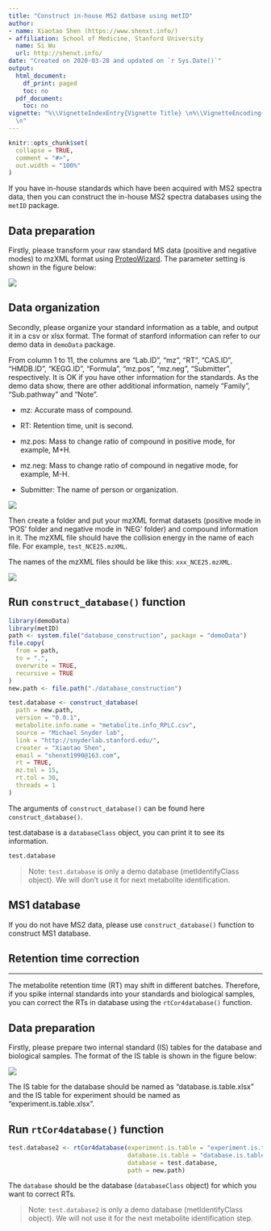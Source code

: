 ```yaml
---
title: "Construct in-house MS2 datbase using metID"
author:
- name: Xiaotao Shen (https://www.shenxt.info/)
- affiliation: School of Medicine, Stanford University
  name: Si Wu
  url: http://shenxt.info/
date: "Created on 2020-03-28 and updated on `r Sys.Date()`"
output:
  html_document:
    df_print: paged
    toc: no
  pdf_document:
    toc: no
vignette: "%\\VignetteIndexEntry{Vignette Title} \n%\\VignetteEncoding{UTF-8}\n%\\VignetteEngine{knitr::rmarkdown}
  \n"
---
```


```r
knitr::opts_chunk$set(
  collapse = TRUE,
  comment = "#>", 
  out.width = "100%"
)
```

If you have in-house standards which have been acquired with MS2 spectra data, then you can construct the in-house MS2 spectra databases using the `metID` package. 

## **Data preparation**

Firstly, please transform your raw standard MS data (positive and negative modes) to mzXML format using [ProteoWizard](http://proteowizard.sourceforge.net/). The parameter setting is shown in the figure below:

![](../man/figures/parameter_setting_MS_conventer.png)

## **Data organization**

Secondly, please organize your standard information as a table, and output it in a csv or xlsx format. The format of stanford information can refer to our demo data in `demoData` package. 

From column 1 to 11, the columns are "Lab.ID", "mz", "RT", "CAS.ID", "HMDB.ID", "KEGG.ID", "Formula", "mz.pos", "mz.neg", "Submitter", respectively. It is OK if you have other information for the standards. As the demo data show, there are other additional information, namely "Family", "Sub.pathway" and "Note".

- mz: Accurate mass of compound.

- RT: Retention time, unit is second.

- mz.pos: Mass to change ratio of compound in positive mode, for example, M+H.

- mz.neg: Mass to change ratio of compound in negative mode, for example, M-H.

- Submitter: The name of person or organization.

![](../man/figures/compound_information.PNG)

Then create a folder and put your mzXML format datasets (positive mode in 'POS' folder and negative mode in 'NEG' folder) and compound information in it. The mzXML file should have the collision energy in the name of each file. For example, `test_NCE25.mzXML`.

The names of the mzXML files should be like this: `xxx_NCE25.mzXML`.

![](../man/figures/database_construction.png)

## **Run `construct_database()` function**


```r
library(demoData)
library(metID)
path <- system.file("database_construction", package = "demoData")
file.copy(
  from = path,
  to = ".",
  overwrite = TRUE,
  recursive = TRUE
)
new.path <- file.path("./database_construction")

test.database <- construct_database(
  path = new.path,
  version = "0.0.1",
  metabolite.info.name = "metabolite.info_RPLC.csv",
  source = "Michael Snyder lab",
  link = "http://snyderlab.stanford.edu/",
  creater = "Xiaotao Shen",
  email = "shenxt1990@163.com",
  rt = TRUE,
  mz.tol = 15,
  rt.tol = 30,
  threads = 1
)
```

The arguments of `construct_database()` can be found here `construct_database()`.

test.database is a `databaseClass` object, you can print it to see its information.

```r
test.database
```

> Note:
`test.database` is only a demo database (metIdentifyClass object). We will don't use it for next metabolite identification.

## MS1 database

If you do not have MS2 data, please use `construct_database()` function to construct MS1 database. 


## **Retention time correction**
******************************************

The metabolite retention time (RT) may shift in different batches. Therefore, if you spike internal standards into your standards and biological samples, you can correct the RTs in database using the `rtCor4database()` function. 

## **Data preparation**

Firstly, please prepare two internal standard (IS) tables for the database and biological samples. The format of the IS table is shown in the figure below:

![](../man/figures/IS_table.png)

The IS table for the database should be named as "database.is.table.xlsx" and the IS table for experiment should be named as "experiment.is.table.xlsx".

## **Run `rtCor4database()` function**


```r
test.database2 <- rtCor4database(experiment.is.table = "experiment.is.table.xlsx", 
                                 database.is.table = "database.is.table.xlsx", 
                                 database = test.database, 
                                 path = new.path)
```

The `database` should be the database (`databaseClass` object) for which you want to correct RTs.

> Note:
`test.database2` is only a demo database (metIdentifyClass object). We will not use it for the next metabolite identification step.

